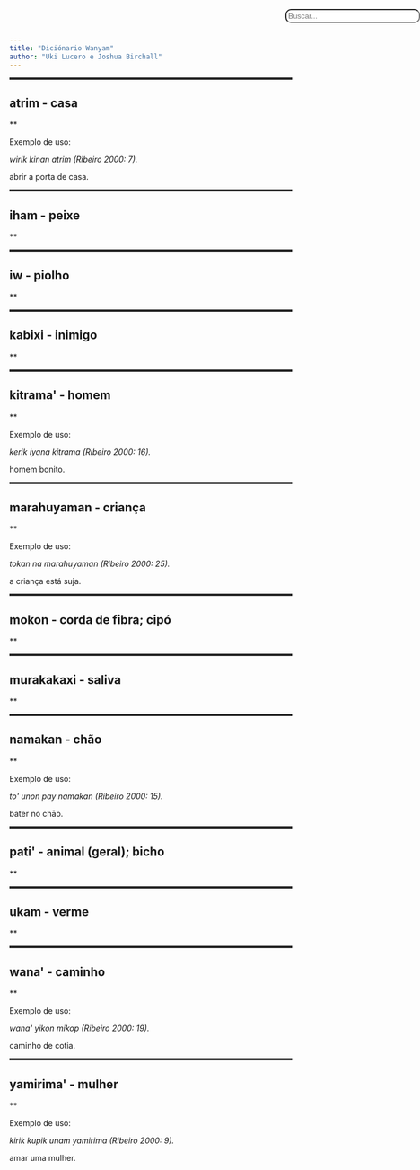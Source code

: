 ```yaml
---
title: "Diciónario Wanyam"
author: "Uki Lucero e Joshua Birchall"
---
```


<div id="barrabusca">
  <input id="searchbar" onkeyup="busca_entrada()" type="text"
  name="search" placeholder="Buscar...">
</div>

<style>
#barrabusca {
z-index: 999;
width: 50%;
position: absolute;
top: 0px;
right: 0px; 
}
#searchbar{
padding:03px;
border-radius: 10px;
width: 50%;  
z-index: 999;   
margin-left: 30px;
margin-top: 30px;
}
hr {
overflow: visible; padding: 0;
border: none;
border-top: medium double #333;
color: #333;
text-align: center;
}
img {
border: 1px solid black;
}
#header {
margin-top: 80px;
}
@media only screen and (max-width: 1000px){

img {
width: 280px; height: 200px; 
}
#TOC {
display: none;
}
#searchbar{
padding:03px;
border-radius: 10px;
width: 50%;  
z-index: 999;   
margin-left: 30px;
margin-top: 2px;
float:right;
}
#barrabusca {
float:right;
justify-content: right;
}
#header {
margin-top: 25px;
}
.toc-ignore {
  padding: 5px;
}
}
</style>
<script>
function busca_entrada() {
    let input = document.getElementById('searchbar').value
    input=input.toLowerCase();
    let x = document.getElementsByClassName('section level1');
    let x2 = document.getElementsByClassName('section level2');
    
      
    for (i = 0; i < x.length; i++) { 
        if (!x[i].innerText.toLowerCase().includes(input)) {
            x[i].style.display="none"; 

        }
        else {
            x[i].style.display="contents";
            for (a = 0; a < x2.length; a++){
                if (!x2[a].innerText.toLowerCase().includes(input)){
                    x2[a].style.display="none"; 
                }
                else {
                    x2[a].style.display="contents";

                }
            }
        }
    }
}
  </script>




<hr>
## atrim - casa

** 

Exemplo de uso:

*wirik kinan atrim (Ribeiro 2000: 7).*

abrir a porta de casa.




<hr>
## iham - peixe

** 




<hr>
## iw - piolho

** 




<hr>
## kabixi - inimigo

** 




<hr>
## kitrama\' - homem

** 

Exemplo de uso:

*kerik iyana kitrama (Ribeiro 2000: 16).*

homem bonito.




<hr>
## marahuyaman - criança

** 

Exemplo de uso:

*tokan na marahuyaman (Ribeiro 2000: 25).*

a criança está suja.




<hr>
## mokon - corda de fibra; cipó

** 




<hr>
## murakakaxi - saliva

** 




<hr>
## namakan - chão

** 

Exemplo de uso:

*to\' unon pay namakan (Ribeiro 2000: 15).*

bater no chāo.




<hr>
## pati\' - animal (geral); bicho

** 




<hr>
## ukam - verme

** 




<hr>
## wana\' - caminho

** 

Exemplo de uso:

*wana\' yikon mikop (Ribeiro 2000: 19).*

caminho de cotia.




<hr>
## yamirima\' - mulher

** 

Exemplo de uso:

*kirik kupik unam yamirima (Ribeiro 2000: 9).*

amar uma mulher.
